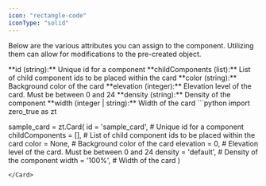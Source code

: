 ```yaml
---
icon: "rectangle-code"
iconType: "solid"
---
```


<Info>Below are the various attributes you can assign to the component. Utilizing them can allow for modifications to the pre-created object.</Info>

<ResponseField name="zero_true.Card" type="Zero True Component">
  <Expandable title="properties">
   <AccordionGroup>
<Accordion title="id">
        **id (string):** Unique id for a component
</Accordion>
<Accordion title="childComponents">
        **childComponents (list):** List of child component ids to be placed within the card
</Accordion>
<Accordion title="color">
        **color (string):** Background color of the card
</Accordion>
<Accordion title="elevation">
        **elevation (integer):** Elevation level of the card. Must be between 0 and 24
</Accordion>
<Accordion title="density">
        **density (string):** Density of the component
</Accordion>
<Accordion title="width">
        **width (integer | string):** Width of the card
</Accordion>

   </AccordionGroup>
  </Expandable>
</ResponseField>

<Card title="Example Usage" icon="code">
  ```python
import zero_true as zt

sample_card = zt.Card(
    id = 'sample_card',  # Unique id for a component
    childComponents = [],  # List of child component ids to be placed within the card
    color = None,  # Background color of the card
    elevation = 0,  # Elevation level of the card. Must be between 0 and 24
    density = 'default',  # Density of the component
    width = '100%',  # Width of the card
)

```
</Card>
